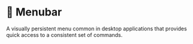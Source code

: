 # 💠 Menubar

A visually persistent menu common in desktop applications that provides quick access to a consistent set of commands.